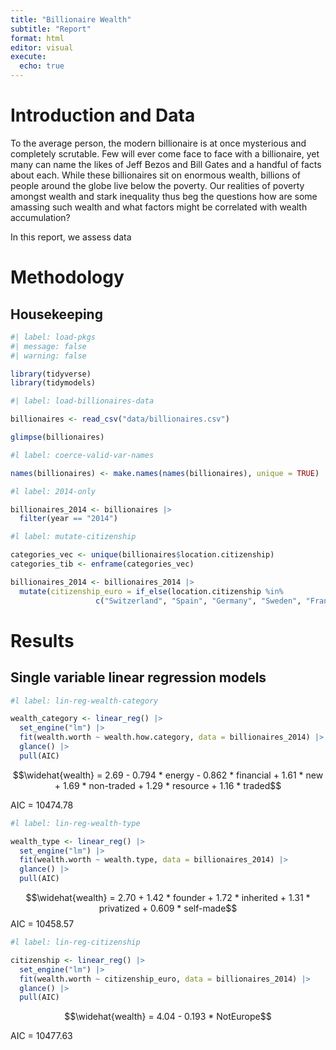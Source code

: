 ```yaml
---
title: "Billionaire Wealth"
subtitle: "Report"
format: html
editor: visual
execute:
  echo: true
---
```


# Introduction and Data

To the average person, the modern billionaire is at once mysterious and completely scrutable. Few will ever come face to face with a billionaire, yet many can name the likes of Jeff Bezos and Bill Gates and a handful of facts about each. While these billionaires sit on enormous wealth, billions of people around the globe live below the poverty. Our realities of poverty amongst wealth and stark inequality thus beg the questions how are some amassing such wealth and what factors might be correlated with wealth accumulation? 

In this report, we assess data 

# Methodology
## Housekeeping
```r
#| label: load-pkgs
#| message: false
#| warning: false

library(tidyverse)
library(tidymodels)

```

```r
#| label: load-billionaires-data

billionaires <- read_csv("data/billionaires.csv")

glimpse(billionaires)
```

```r
#l label: coerce-valid-var-names

names(billionaires) <- make.names(names(billionaires), unique = TRUE)
```

```r
#l label: 2014-only

billionaires_2014 <- billionaires |>
  filter(year == "2014")
```

```r
#l label: mutate-citizenship

categories_vec <- unique(billionaires$location.citizenship)
categories_tib <- enframe(categories_vec)

billionaires_2014 <- billionaires_2014 |>
  mutate(citizenship_euro = if_else(location.citizenship %in% 
                   c("Switzerland", "Spain", "Germany", "Sweden", "France", "Italy", "Russia", "United Kingdom", "Turkey", "Netherlands", "Greece", "Ireland", "Ukraine", "Czech Republic", "Denmark", "Austria", "Portugal", "Liechtenstein", "Norway", "Belgium", "Poland", "Finland", "Guernsey", "Romania", "Lithuania"), "Europe", "Not Europe"))
```

# Results
## Single variable linear regression models

```r
#l label: lin-reg-wealth-category

wealth_category <- linear_reg() |>
  set_engine("lm") |>
  fit(wealth.worth ~ wealth.how.category, data = billionaires_2014) |>
  glance() |>
  pull(AIC)

```

$$\widehat{wealth} = 2.69 - 0.794 * energy - 0.862 * financial + 1.61 * new
+ 1.69 * non-traded + 1.29 * resource + 1.16 * traded$$

AIC = 10474.78

```r
#l label: lin-reg-wealth-type

wealth_type <- linear_reg() |>
  set_engine("lm") |>
  fit(wealth.worth ~ wealth.type, data = billionaires_2014) |>
  glance() |>
  pull(AIC)

```

$$\widehat{wealth} = 2.70 + 1.42 * founder + 1.72 * inherited + 1.31 * privatized + 0.609 * self-made$$
AIC = 10458.57

```r
#l label: lin-reg-citizenship

citizenship <- linear_reg() |>
  set_engine("lm") |>
  fit(wealth.worth ~ citizenship_euro, data = billionaires_2014) |>
  glance() |>
  pull(AIC)
```

$$\widehat{wealth} = 4.04 - 0.193 * NotEurope$$

AIC = 10477.63